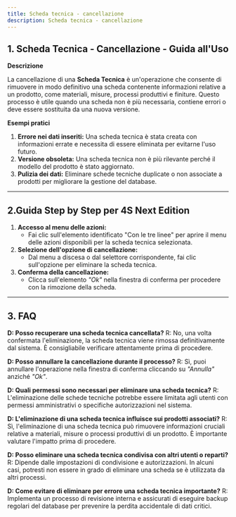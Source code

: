```yaml
---
title: Scheda tecnica - cancellazione
description: Scheda tecnica - cancellazione
---
```


## 1. **Scheda Tecnica - Cancellazione - Guida all'Uso**

**Descrizione**


La cancellazione di una **Scheda Tecnica** è un'operazione che consente di rimuovere in modo definitivo una scheda contenente informazioni relative a un prodotto, come materiali, misure, processi produttivi e finiture. Questo processo è utile quando una scheda non è più necessaria, contiene errori o deve essere sostituita da una nuova versione.

**Esempi pratici**

1. **Errore nei dati inseriti:** Una scheda tecnica è stata creata con informazioni errate e necessita di essere eliminata per evitarne l'uso futuro.
2. **Versione obsoleta:** Una scheda tecnica non è più rilevante perché il modello del prodotto è stato aggiornato.
3. **Pulizia dei dati:** Eliminare schede tecniche duplicate o non associate a prodotti per migliorare la gestione del database.

***

## 2.**Guida Step by Step per 4S Next Edition**

1. **Accesso al menu delle azioni:**
   * Fai clic sull'elemento identificato "Con le tre linee" per aprire il menu delle azioni disponibili per la scheda tecnica selezionata.
2. **Selezione dell'opzione di cancellazione:**
   * Dal menu a discesa o dal selettore corrispondente, fai clic sull'opzione per eliminare la scheda tecnica.
3. **Conferma della cancellazione:**
   * Clicca sull'elemento *"Ok"* nella finestra di conferma per procedere con la rimozione della scheda.

***

## 3. **FAQ**

**D: Posso recuperare una scheda tecnica cancellata?**
R: No, una volta confermata l'eliminazione, la scheda tecnica viene rimossa definitivamente dal sistema. È consigliabile verificare attentamente prima di procedere.

**D: Posso annullare la cancellazione durante il processo?**
R: Sì, puoi annullare l'operazione nella finestra di conferma cliccando su *"Annulla"* anziché *"Ok"*.

**D: Quali permessi sono necessari per eliminare una scheda tecnica?**
R: L'eliminazione delle schede tecniche potrebbe essere limitata agli utenti con permessi amministrativi o specifiche autorizzazioni nel sistema.

**D: L'eliminazione di una scheda tecnica influisce sui prodotti associati?**
R: Sì, l'eliminazione di una scheda tecnica può rimuovere informazioni cruciali relative a materiali, misure o processi produttivi di un prodotto. È importante valutare l'impatto prima di procedere.

**D: Posso eliminare una scheda tecnica condivisa con altri utenti o reparti?**
R: Dipende dalle impostazioni di condivisione e autorizzazioni. In alcuni casi, potresti non essere in grado di eliminare una scheda se è utilizzata da altri processi.

**D: Come evitare di eliminare per errore una scheda tecnica importante?**
R: Implementa un processo di revisione interna e assicurati di eseguire backup regolari del database per prevenire la perdita accidentale di dati critici.